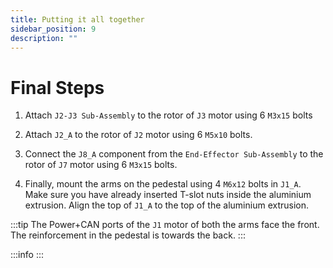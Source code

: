 ```yaml
---
title: Putting it all together
sidebar_position: 9
description: ""
---
```



# Final Steps

1. Attach `J2-J3 Sub-Assembly` to the rotor of `J3` motor using 6 `M3x15` bolts
<AssemblyGuideImage src="final-assembly/step1.png" alt="step1" width="30%" />

2. Attach `J2_A` to the rotor of `J2` motor using 6 `M5x10` bolts.
<AssemblyGuideImage src="final-assembly/step2.png" alt="step2" width="100%" />

3. Connect the `J8_A` component from the `End-Effector Sub-Assembly` to the rotor of `J7` motor using 6 `M3x15` bolts.
<AssemblyGuideImage src="final-assembly/step3.png" alt="step3" width="30%" />

4. Finally, mount the arms on the pedestal using 4 `M6x12` bolts in `J1_A`. Make sure you have already inserted T-slot nuts inside the aluminium extrusion. Align the top of `J1_A` to the top of the aluminium extrusion.

:::tip
The Power+CAN ports of the `J1` motor of both the arms face the front. The reinforcement in the pedestal is towards the back.
:::

<AssemblyGuideImage src="final-assembly/step4.png" alt="step4" width="30%" />

:::info
<AssemblyGuideImage src="final-assembly/step5.png" alt="step5" width="50%" />
:::
